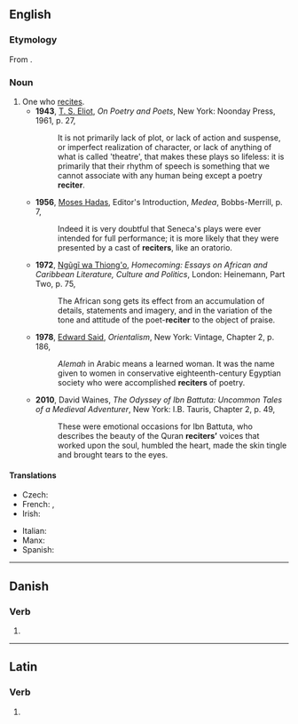 {{also|réciter}}
==English==

===Etymology===
From {{suffix|recite|er|lang=en}}.

===Noun===
{{en-noun}}

# One who [[recite]]s.
#* '''1943''', [[w:T. S. Eliot|T. S. Eliot]], ''On Poetry and Poets'', New York: Noonday Press, 1961, p. 27,
#*: It is not primarily lack of plot, or lack of action and suspense, or imperfect realization of char­acter, or lack of anything of what is called 'theatre', that makes these plays so lifeless: it is primarily that their rhythm of speech is something that we cannot associate with any human being except a poetry '''reciter'''.
#* '''1956''', [[w:Moses Hadas|Moses Hadas]], Editor's Introduction, ''Medea'', Bobbs-Merrill, p. 7,
#*: Indeed it is very doubtful that Seneca's plays were ever intended for full performance; it is more likely that they were presented by a cast of '''reciters''', like an oratorio.
#* '''1972''', [[w:Ngũgĩ wa Thiong'o|Ngũgĩ wa Thiong'o]], ''Homecoming: Essays on African and Caribbean Literature, Culture and Politics'', London: Heinemann, Part Two, p. 75,
#*: The African song gets its effect from an accumulation of details, statements and imagery, and in the variation of the tone and attitude of the poet-'''reciter''' to the object of praise.
#* '''1978''', [[w:Edward Said|Edward Said]], ''Orientalism'', New York: Vintage, Chapter 2, p. 186,
#*: ''Alemah'' in Arabic means a learned woman. It was the name given to women in conservative eighteenth-century Egyptian society who were accomplished '''reciters''' of poetry.
#* '''2010''', David Waines, ''The Odyssey of Ibn Battuta: Uncommon Tales of a Medieval Adventurer'', New York: I.B. Tauris, Chapter 2, p. 49,
#*: These were emotional occasions for Ibn Battuta, who describes the beauty of the Quran '''reciters’''' voices that worked upon the soul, humbled the heart, made the skin tingle and brought tears to the eyes.

====Translations====
{{trans-top|one who recites}}
* Czech: {{t|cs|recitátor|m}}
* French: {{t+|fr|réciteur}}, {{t+|fr|récitateur}}
* Irish: {{t|ga|aithriseoir|m}}
{{trans-mid}}
* Italian: {{qualifier|of poetry}} {{t|it|declamatore|m}}
* Manx: {{t|gv|aaloayreyder|m}}
* Spanish: {{qualifier|of poetry}} {{t|es|rapsoda|m|f}}
{{trans-bottom}}

----

==Danish==

===Verb===
{{head|da|verb form}}

# {{imperative of|recitere|lang=da}}

----

==Latin==

===Verb===
{{la-verb-form|reciter}}

# {{inflection of|recitō||1|s|pres|pasv|subj|lang=la}}